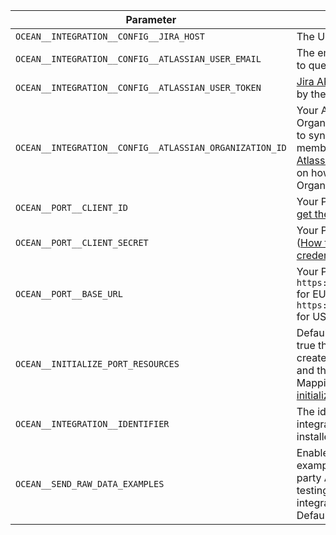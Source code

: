 | Parameter                                          | Description                                                                                                                                                                                                                                                                              | Example                       | Required |
| -------------------------------------------------- | ---------------------------------------------------------------------------------------------------------------------------------------------------------------------------------------------------------------------------------------------------------------------------------------- | ----------------------------- | -------- |
| `OCEAN__INTEGRATION__CONFIG__JIRA_HOST`            | The URL of your Jira                                                                                                                                                                                                                                                                     | https://example.atlassian.net | ✅       |
| `OCEAN__INTEGRATION__CONFIG__ATLASSIAN_USER_EMAIL` | The email of the user used to query Jira                                                                                                                                                                                                                                                 | user@example.com              | ✅       |
| `OCEAN__INTEGRATION__CONFIG__ATLASSIAN_USER_TOKEN` | [Jira API token](https://support.atlassian.com/atlassian-account/docs/manage-api-tokens-for-your-atlassian-account/) generated by the user                                                                                                                                               |                               | ✅       |
| `OCEAN__INTEGRATION__CONFIG__ATLASSIAN_ORGANIZATION_ID` | Your Atlassian Organization ID is required to sync teams and team members. [Follow the Atlassian documentation](https://confluence.atlassian.com/jirakb/what-it-is-the-organization-id-and-where-to-find-it-1207189876.html) on how to find your Organization ID                    |                               | ❌     |
| `OCEAN__PORT__CLIENT_ID`                           | Your Port client id ([How to get the credentials](https://docs.port.io/build-your-software-catalog/custom-integration/api/#find-your-port-credentials))                                                                                                                              |                               | ✅       |
| `OCEAN__PORT__CLIENT_SECRET`                       | Your Port client secret ([How to get the credentials](https://docs.port.io/build-your-software-catalog/custom-integration/api/#find-your-port-credentials))                                                                                                                          |                               | ✅       |
| `OCEAN__PORT__BASE_URL`                            | Your Port API URL - `https://api.getport.io` for EU, `https://api.us.getport.io` for US                                                                                                                                                                                                |         | ✅       |
| `OCEAN__INITIALIZE_PORT_RESOURCES`                 | Default true, When set to true the integration will create default blueprints and the port App config Mapping. Read more about [initializePortResources](https://ocean.getport.io/develop-an-integration/integration-configuration/#initializeportresources---initialize-port-resources) |                               | ❌       |
| `OCEAN__INTEGRATION__IDENTIFIER`                   | The identifier of the integration that will be installed                                                                                                                                                                                                                                 |                               | ❌       |
| `OCEAN__SEND_RAW_DATA_EXAMPLES`                     | Enable sending raw data examples from the third party API to port for testing and managing the integration mapping. Default is true                                                                                                                                                       |                            | ❌       |